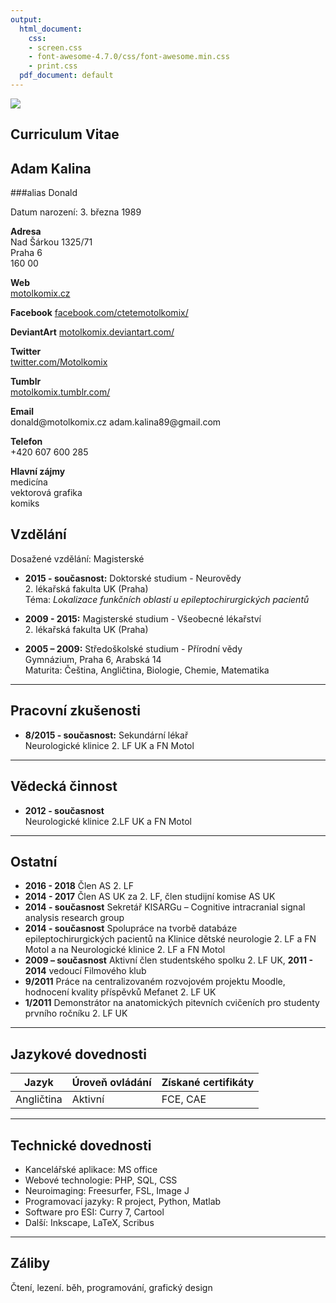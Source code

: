 ```yaml
---
output:
  html_document:
    css:
    - screen.css
    - font-awesome-4.7.0/css/font-awesome.min.css
    - print.css
  pdf_document: default
---
```

<meta charset="utf-8">
<meta http-equiv="Content-Type" content="text/html; charset=utf-8"/>

<div class="wrapper">
<div class="column-left" id="motolkomix-cv">
<div class="img-circle-div">
<img class="img-circle" src="rect834.png">
</div>
Curriculum Vitae
---------
Adam Kalina
---------
###alias Donald

<i class="fa fa-birthday-cake" aria-hidden="true" fa-3x></i> Datum narození:	3. března 1989

<i class="fa fa-address-card" aria-hidden="true" fa-3x></i> **Adresa**  
Nad Šárkou 1325/71                        
Praha 6                                   
160 00

<i class="fa fa-home" aria-hidden="true" fa-3x></i> **Web**  
[motolkomix.cz](http://www.motolkomix.cz)

<i class="fa fa-facebook" aria-hidden="true" fa-3x></i> **Facebook**
[facebook.com/ctetemotolkomix/](https://www.facebook.com/ctetemotolkomix/)

<i class="fa fa-deviantart" aria-hidden="true" fa-3x></i> **DeviantArt**
[motolkomix.deviantart.com/](https://motolkomix.deviantart.com/)

<i class="fa fa-twitter" aria-hidden="true" fa-3x></i> **Twitter**  
[twitter.com/Motolkomix](https://twitter.com/Motolkomix)

<i class="fa fa-tumblr" aria-hidden="true" fa-3x></i> **Tumblr**  
[motolkomix.tumblr.com/](https://motolkomix.tumblr.com/)

<i class="fa fa-envelope" aria-hidden="true" fa-3x></i> **Email**  
donald@motolkomix.cz
adam.kalina89@gmail.com

<i class="fa fa-phone" aria-hidden="true" fa-3x></i> **Telefon**  
+420 607 600 285

<i class="fa fa-tag" aria-hidden="true" fa-3x></i> **Hlavní zájmy**  
medicína  
vektorová grafika  
komiks

</div>
<div class="column-right">
<i class="fa fa-book" aria-hidden="true"></i> Vzdělání
---------

Dosažené vzdělání:	Magisterské

* **2015 - současnost:** Doktorské studium - Neurovědy  
2\. lékařská fakulta UK (Praha)  
Téma: *Lokalizace funkčních oblastí u epileptochirurgických pacientů*

* **2009 - 2015:** Magisterské studium - Všeobecné lékařství  
2\. lékařská fakulta UK (Praha)

* **2005 – 2009:** Středoškolské studium - Přírodní vědy  
Gymnázium, Praha 6, Arabská 14  
Maturita: Čeština, Angličtina, Biologie, Chemie, Matematika

****************

<i class="fa fa-user-md" aria-hidden="true" fa-3x></i> Pracovní zkušenosti
----------

* **8/2015 - současnost:**	Sekundární lékař  
Neurologické klinice 2. LF UK a FN Motol	

*******************

<i class="fa fa-university" aria-hidden="true" fa-3x></i> Vědecká činnost
----------

* **2012 - současnost**  
Neurologické klinice 2.LF UK a FN Motol

*****************

<i class="fa fa-code-fork" aria-hidden="true" fa-3x></i>  Ostatní
----------
* **2016 - 2018**	Člen AS 2. LF
* **2014 - 2017**	Člen AS UK za 2. LF, člen studijní komise AS UK
* **2014 - současnost**	Sekretář KISARGu – Cognitive intracranial signal analysis research group												
* **2014 - současnost**	Spolupráce na tvorbě databáze epileptochirurgických pacientů na Klinice dětské neurologie 2. LF a FN Motol a na Neurologické klinice 2. LF a FN Motol	
* **2009 – současnost**	Aktivní člen studentského spolku 2. LF UK, **2011 - 2014** vedoucí Filmového klub										
* **9/2011**	Práce na centralizovaném rozvojovém projektu Moodle, hodnocení kvality příspěvků Mefanet 2. LF UK								
* **1/2011**	Demonstrátor na anatomických pitevních cvičeních pro studenty prvního ročníku 2. LF UK											
													

********************

<i class="fa fa-language" aria-hidden="true" fa-3x></i> Jazykové dovednosti
----------
Jazyk  | Úroveň ovládání |  Získané certifikáty
------------- | ---------|--------------------- 
Angličtina    | Aktivní  |  FCE, CAE
														

*****************

<i class="fa fa-wrench" aria-hidden="true" fa-3x></i> Technické dovednosti
----------
* Kancelářské aplikace:	MS office													
* Webové technologie:	PHP, SQL, CSS													
* Neuroimaging:	Freesurfer, FSL, Image J												
* Programovací jazyky:	R project, Python, Matlab													
* Software pro ESI:	Curry 7, Cartool													
* Další:	Inkscape, LaTeX, Scribus

*****************

<i class="fa fa-coffee" aria-hidden="true"></i> Záliby
----------
Čtení, lezení. běh, programování, grafický design
</div>
</div>
